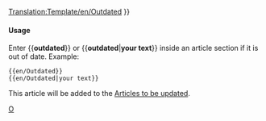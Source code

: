 <noinclude>[[Translation:Template/en/Outdated]]</noinclude><noinclude></noinclude>{{en/Ambox| type  = content
| image = Outdated_content.png | alt = Outdated content
| text  = <strong>Out of Date</strong><br />
This article or section is outdated.  Some of its content may no longer be accurate due to changes in the latest release.  Please update this article. {{#IF: {{{1|}}} |<br>{{{1}}}|}}
}}<includeonly>{{{2|[[Category:en/Manual/Articles to be updated]]}}}</includeonly><noinclude>

====Usage====
Enter <nowiki>{{</nowiki>'''outdated'''<nowiki>}}</nowiki> or <nowiki>{{</nowiki>'''outdated'''|'''your text'''<nowiki>}}</nowiki> inside an article section if it is out of date. Example:
<pre>
{{en/Outdated}} 
{{en/Outdated|your text}}
</pre>
This article will be added to the [[:Category:en/Manual/Articles to be updated|Articles to be updated]].

[[Category:en/Manual/Base Set/Message boxes|O]]
</noinclude>